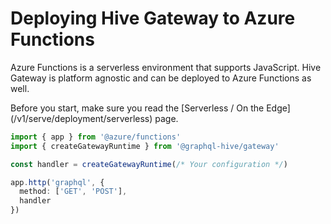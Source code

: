 
# Deploying Hive Gateway to Azure Functions

Azure Functions is a serverless environment that supports JavaScript. Hive Gateway is platform
agnostic and can be deployed to Azure Functions as well.

<Callout>
  Before you start, make sure you read the [Serverless / On the
  Edge](/v1/serve/deployment/serverless) page.
</Callout>

```ts
import { app } from '@azure/functions'
import { createGatewayRuntime } from '@graphql-hive/gateway'

const handler = createGatewayRuntime(/* Your configuration */)

app.http('graphql', {
  method: ['GET', 'POST'],
  handler
})
```
